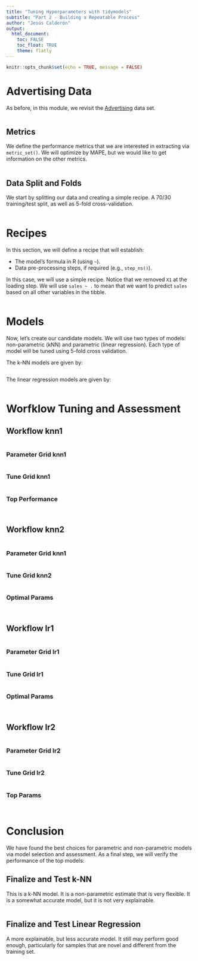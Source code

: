```yaml
---
title: "Tuning Hyperparameters with tidymodels"
subtitle: "Part 2 - Building a Repeatable Process"
author: "Jesús Calderón"
output: 
  html_document:
    toc: FALSE
    toc_float: TRUE
    theme: flatly
---
```


```r
knitr::opts_chunk$set(echo = TRUE, message = FALSE)
```

# Advertising Data

As before, in this module, we revisit the [Advertising](https://www.statlearning.com/resources-first-edition) data set. 


```r

```

## Metrics

We  define the performance metrics that we are interested in extracting via `metric_set()`. We will optimize by MAPE, but we would like to get information on the other metrics.

```r

```

## Data Split and Folds

We start by splitting our data and creating a simple recipe. A 70/30 training/test split, as well as 5-fold cross-validation.

```r

```


# Recipes

In this section, we will define a recipe that will establish:

+ The model's formula in R (using `~`).
+ Data pre-processing steps, if required (e.g., `step_ns()`).

In this case, we will use a simple recipe. Notice that we removed `X1` at the loading step. We will use `sales ~ .` to mean that we want to predict `sales` based on all other variables in the tibble. 

```r

```

# Models

Now, let's create our candidate models. We will use two types of models: non-parametric (kNN) and parametric (linear regression). Each type of model will be tuned using 5-fold cross validation.

The k-NN models are given by:

```r

```

The linear regression models are given by:

```r

```


# Worfklow Tuning and Assessment

## Workflow knn1

```r

```

### Parameter Grid knn1

```r

```

### Tune Grid knn1

```r


```

### Top Performance

```r

```

```r

```


## Workflow knn2

```r

```

### Parameter Grid knn1

```r

```

### Tune Grid knn2

```r

```

### Optimal Params

```r

```

```r

```

## Workflow lr1

```r

```

### Parameter Grid lr1

```r

```

### Tune Grid lr1

```r

```

### Optimal Params

```r

```

```r

```

## Workflow lr2

```r

```

### Parameter Grid lr2

```r

```

### Tune Grid lr2

```r


```

### Top Params

```r

```

```r

```


# Conclusion

We have found the best choices for parametric and non-parametric models via model selection and assessment. As a final step, we will verify the performance of the top models:


## Finalize and Test k-NN

This is a k-NN model. It is a non-parametric estimate that is very flexible. It is a somewhat accurate model, but it is not very explainable.


```r

```


## Finalize and Test Linear Regression

A more explainable, but less accurate model. It still may perform good enough, particularly for samples that are novel and different from the training set.

```r

```

